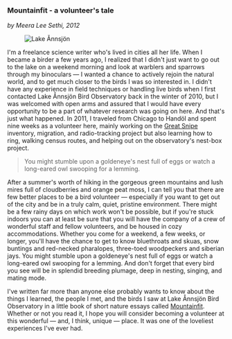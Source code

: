 
### Mountainfit - a volunteer's tale

_by Meera Lee Sethi, 2012_

<Figure caption="Lake Ånnsjön. Photo Meera Lee Sethi">
  <Image alt="Lake Ånnsjön" src="/app/assets/mountainfit.jpg" />
</Figure>

I'm a freelance science writer who's lived in cities all her life. When I became a birder a few years ago, I realized that I didn't just want to go out to the lake on a weekend morning and look at warblers and sparrows through my binoculars — I wanted a chance to actively rejoin the natural world, and to get much closer to the birds I was so interested in. I didn't have any experience in field techniques or handling live birds when I first contacted Lake Ånnsjön Bird Observatory back in the winter of 2010, but I was welcomed with open arms and assured that I would have every opportunity to be a part of whatever research was going on here. And that's just what happened. In 2011, I traveled from Chicago to Handöl and spent nine weeks as a volunteer here, mainly working on the [Great Snipe](/projects/great-snipe) inventory, migration, and radio-tracking project but also learning how to ring, walking census routes, and helping out on the observatory's nest-box project.

> You might stumble upon a goldeneye's nest full of eggs or watch a long-eared owl swooping for a lemming.

After a summer's worth of hiking in the gorgeous green mountains and lush mires full of cloudberries and orange peat moss, I can tell you that there are few better places to be a bird volunteer — especially if you want to get out of the city and be in a truly calm, quiet, pristine environment. There might be a few rainy days on which work won't be possible, but if you're stuck indoors you can at least be sure that you will have the company of a crew of wonderful staff and fellow volunteers, and be housed in cozy accommodations. Whether you come for a weekend, a few weeks, or longer, you'll have the chance to get to know bluethroats and skuas, snow buntings and red-necked pharalopes, three-toed woodpeckers and siberian jays. You might stumble upon a goldeneye's nest full of eggs or watch a long-eared owl swooping for a lemming. And don't forget that every bird you see will be in splendid breeding plumage, deep in nesting, singing, and mating mode.

I've written far more than anyone else probably wants to know about the things I learned, the people I met, and the birds I saw at Lake Ånnsjön Bird Observatory in a little book of short nature essays called [Mountainfit](http://www.scienceessayist.com/book/). Whether or not you read it, I hope you will consider becoming a volunteer at this wonderful — and, I think, unique — place. It was one of the loveliest experiences I've ever had.
